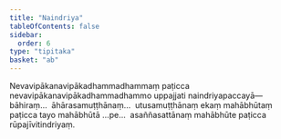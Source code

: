 ```yaml
---
title: "Naindriya"
tableOfContents: false
sidebar:
  order: 6
type: "tipitaka"
basket: "ab"
---
```



<DynamicBreadcrumb />

<Division number="43">

<Paragraph number="2129">
Nevavipākanavipākadhammadhammaṃ paṭicca nevavipākanavipākadhammadhammo uppajjati naindriyapaccayā—  bāhiraṃ…  āhārasamuṭṭhānaṃ…  utusamuṭṭhānaṃ ekaṃ mahābhūtaṃ paṭicca tayo mahābhūtā …pe…  asaññasattānaṃ mahābhūte paṭicca rūpajīvitindriyaṃ.
</Paragraph>
</Division>